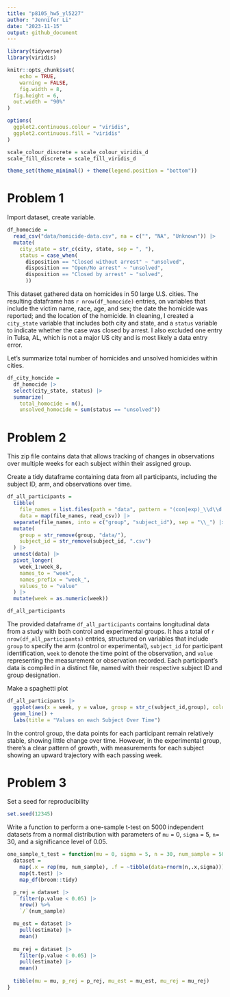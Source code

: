 ```yaml
---
title: "p8105_hw5_yl5227"
author: "Jennifer Li"
date: "2023-11-15"
output: github_document
---
```


```r
library(tidyverse)
library(viridis)

knitr::opts_chunk$set(
	echo = TRUE,
	warning = FALSE,
	fig.width = 8, 
  fig.height = 6,
  out.width = "90%"
)

options(
  ggplot2.continuous.colour = "viridis",
  ggplot2.continuous.fill = "viridis"
)

scale_colour_discrete = scale_colour_viridis_d
scale_fill_discrete = scale_fill_viridis_d

theme_set(theme_minimal() + theme(legend.position = "bottom"))
```

# Problem 1

Import dataset, create variable.

```r
df_homocide = 
  read_csv("data/homicide-data.csv", na = c("", "NA", "Unknown")) |> 
  mutate(
    city_state = str_c(city, state, sep = ", "),
    status = case_when(
      disposition == "Closed without arrest" ~ "unsolved",
      disposition == "Open/No arrest" ~ "unsolved",
      disposition == "Closed by arrest" ~ "solved",
      ))
```

This dataset gathered data on homicides in 50 large U.S. cities. The resulting dataframe has `r nrow(df_homocide)` entries, on variables that include the victim name, race, age, and sex; the date the homicide was reported; and the location of the homicide. In cleaning, I created a `city_state` variable that includes both city and state, and a `status` variable to indicate whether the case was closed by arrest. I also excluded one entry in Tulsa, AL, which is not a major US city and is most likely a data entry error.

Let's summarize total number of homicides and unsolved homicides within cities.

```r
df_city_homcide =
  df_homocide |> 
  select(city_state, status) |> 
  summarize(
    total_homocide = n(),
    unsolved_homocide = sum(status == "unsolved"))
```


# Problem 2

This zip file contains data that allows tracking of changes in observations over multiple weeks for each subject within their assigned group.

Create a tidy dataframe containing data from all participants, including the subject ID, arm, and observations over time.

```r
df_all_participants =
  tibble(
    file_names = list.files(path = "data", pattern = "(con|exp)_\\d\\d.csv", full.names = TRUE),
    data = map(file_names, read_csv)) |> 
  separate(file_names, into = c("group", "subject_id"), sep = "\\_") |> 
  mutate(
    group = str_remove(group, "data/"),
    subject_id = str_remove(subject_id, ".csv")
  ) |> 
  unnest(data) |> 
  pivot_longer(
    week_1:week_8,
    names_to = "week",
    names_prefix = "week_",
    values_to = "value"
  ) |> 
  mutate(week = as.numeric(week))

df_all_participants
```

The provided dataframe `df_all_participants` contains longitudinal data from a study with both control and experimental groups. It has a total of `r nrow(df_all_participants)` entries, structured on variables that include `group` to specify the arm (control or experimental), `subject_id` for participant identification, `week` to denote the time point of the observation, and `value` representing the measurement or observation recorded. Each participant's data is compiled in a distinct file, named with their respective subject ID and group designation.

Make a spaghetti plot

```r
df_all_participants |> 
  ggplot(aes(x = week, y = value, group = str_c(subject_id,group), color = group)) +
  geom_line() +
  labs(title = "Values on each Subject Over Time")
```

In the control group, the data points for each participant remain relatively stable, showing little change over time. However, in the experimental group, there's a clear pattern of growth, with measurements for each subject showing an upward trajectory with each passing week.

# Problem 3

Set a seed for reproducibility

```r
set.seed(12345)
```


Write a function to perform a one-sample t-test on 5000 independent datasets from a normal distribution with parameters of `mu` = 0, `sigma` = 5, `n`= 30, and a significance level of 0.05.

```r
one_sample_t_test = function(mu = 0, sigma = 5, n = 30, num_sample = 5000){
  dataset = 
    map(.x = rep(mu, num_sample), .f = ~tibble(data=rnorm(n,.x,sigma))) |>
    map(t.test) |>
    map_df(broom::tidy)

  p_rej = dataset |>
    filter(p.value < 0.05) |>
    nrow() %>%
    `/`(num_sample)

  mu_est = dataset |>
    pull(estimate) |>
    mean()
  
  mu_rej = dataset |>
    filter(p.value < 0.05) |>
    pull(estimate) |>
    mean()
  
  tibble(mu = mu, p_rej = p_rej, mu_est = mu_est, mu_rej = mu_rej)
}
```

